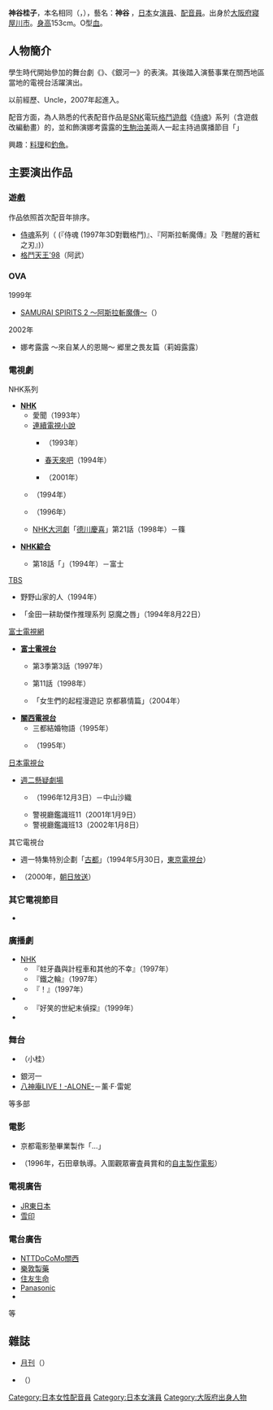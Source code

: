 {{multiple issues|
{{blpunsourced|time=2015-04-24T17:30:26+00:00}}
{{overly detailed|time=2015-04-24T17:30:26+00:00}}
{{primarysources|time=2015-04-24T17:30:26+00:00}}
}}
{{noteTA|G1=Anime}}
{{ActorActress
|姓名 = 神谷桂子
|類型 = 女演員
|圖片 = 
|圖片尺寸 = 
|圖片簡介 = 
|本名 = 同上
|外文名 = 神谷 桂子
|外文 = ja
|羅馬拼音 = Kemitani Keiko
|英文名 = 
|暱稱 = 
|其他藝名 = 神谷 {{lang|ja|けいこ}}
|國籍 = {{JPN}}
|民族 = [[日本人|日本人]]
|籍貫 = {{JPN}}[[大阪府|大阪府]][[寢屋川市|寢屋川市]]
|出生日期 = 2月13日
|出生地點 = 
|逝世日期 = 
|逝世地點 = 
|職業 = [[演員|演員]]、[[配音員|配音員]]
|語言 = 
|教育程度 = 
|母校 = 
|宗教信仰 = 
|配偶 = 
|兒女 = 
|父母 = 
|親屬 = 
|音樂類型 = 
|演奏樂器 = 
|出道地點 = 
|出道日期 = 
|出道作 = 
|代表作 = '''電視劇'''<br />[[春天來吧|春天來吧]]
|著名角色 = '''遊戲'''<br />{{link-ja|莉姆露露|リムルル}}（[[侍魂系列|侍魂]]系列）<br />阿武（[[拳皇系列|格鬥天王'98]]）
|活躍年代 = 1990年代前半－
|唱片公司 = 
|經紀公司 = {{link-ja|J Production|Jプロダクション}}
|網站 = 
|相關團體 = 
|IMDb = 
|現任成員 = 
|過往成員 = 
|獎項 = 
}}
{{japanese|japanese=神谷 けいこ|kana=かみたに けいこ|romaji=Kamitani Keiko}}
'''神谷桂子'''，本名相同（{{lang-ja|神谷 桂子}}，{{bd||2月13日||}}），藝名：'''神谷 {{lang|ja|けいこ}}'''，[[日本|日本]]女[[演員|演員]]、[[配音員|配音員]]。出身於[[大阪府|大阪府]][[寢屋川市|寢屋川市]]。[[身高|身高]]153cm。O型[[血型|血]]。

== 人物簡介 ==
學生時代開始參加{{link-ja|劇團☆新感線|劇団☆新感線}}的舞台劇《{{link-ja|髑髏城的七人|髑髏城の七人}}》、《銀河一{{lang|ja|発伝説 ゴローにおまかせ}}》的表演。其後踏入演藝事業在關西地區當地的電視台活躍演出。

以前經歷{{link-ja|Cube (演藝製作公司)|キューブ (芸能プロダクション)|Ricomotion大阪}}、Uncle，2007年起進入{{link-ja|J Production|Jプロダクション}}。

配音方面，為人熟悉的代表配音作品是[[SNK_Playmore|SNK]]電玩[[格鬥遊戲|格鬥遊戲]]《[[侍魂系列|侍魂]]》系列（含遊戲改編動畫）的{{link-ja|莉姆露露|リムルル}}，並和飾演娜考露露的[[生駒治美|生駒治美]]兩人一起主持過廣播節目「{{lang|ja|ねおちゅぴ}}」

興趣：[[料理|料理]]和[[釣魚|釣魚]]。

== 主要演出作品 ==
=== 遊戲 ===
; 作品依照首次配音年排序。
* [[侍魂系列|侍魂]]系列（{{link-ja|莉姆露露|リムルル}} (『侍魂 (1997年3D對戰格鬥)』、『阿斯拉斬魔傳』及『甦醒的蒼紅之刃』)）
* [[拳皇系列|格鬥天王'98]]（阿武）

=== OVA ===
<!--部分作品日文直譯。-->
; 1999年
* [[侍魂系列|SAMURAI SPIRITS 2 ～阿斯拉斬魔傳～]]（{{link-ja|莉姆露露|リムルル}}）
; 2002年
* 娜考露露 ～來自某人的恩賜～ 郷里之畏友篇（莉姆露露）

=== 電視劇 ===
; NHK系列
* '''[[日本放送協會|NHK]]'''
** 愛{{lang|ja|が}}聞{{lang|ja|こえます}}（1993年）
** [[連續電視小說|連續電視小說]]
*** {{link-ja|好老婆|ええにょぼ}}（1993年）
*** [[春天來吧|春天來吧]]（1994年）
*** {{link-ja|美食人生|ほんまもん}}（2001年）
** {{link-ja|青空之卵|青空にちんどん}}（1994年）
** {{link-ja|月之船|月の船}}（1996年）
** [[NHK大河劇|NHK大河劇]]「[[德川慶喜_(大河劇)|德川慶喜]]」第21話（1998年）－篠

* '''[[NHK綜合頻道|NHK綜合]]'''
** {{link-ja|十時半睡事件帖 (電視劇)|十時半睡事件帖 (テレビドラマ)|十時半睡事件帖}} 第18話「{{lang|ja|犬を飼う武士}}」（1994年）－富士

; [[TBS電視台|TBS]]
* 野野山家的人（1994年）
* {{link-ja|週一電視劇特輯|ドラマスペシャル}}「金田一耕助傑作推理系列 惡魔之唇」（1994年8月22日）

; [[富士電視網|富士電視網]]
* '''[[富士電視台|富士電視台]]'''
** {{link-ja|御家人斬九郎|御家人斬九郎}} 第3季第3話（1997年）
** {{link-ja|親愛的爸爸|世界で一番パパが好き}} 第11話（1998年）
** {{link-ja|週五娛樂|金曜エンタテイメント}}「女生們的起程漫遊記 京都慕情篇」（2004年）

* '''[[關西電視台|關西電視台]]'''
** 三都結婚物語（1995年）
** {{link-ja|我懷孕了|妊娠ですよ|我懷孕了2}}（1995年）

; [[日本電視台|日本電視台]]
* [[週二懸疑劇場|週二懸疑劇場]]
** {{link-ja|警視廳鑑識班2|警視庁鑑識班}}（1996年12月3日）－中山沙織
** 警視廳鑑識班11（2001年1月9日） 
** 警視廳鑑識班13（2002年1月8日）

; 其它電視台
* 週一特集特別企劃「[[古都_(川端康成)|古都]]」（1994年5月30日，[[東京電視台|東京電視台]]）
* {{lang|ja|{{link-ja|部長刑事|部長刑事|新·部長刑事 アーバンポリス24}}}}（2000年，[[朝日放送|朝日放送]]）

=== 其它電視節目 ===
* {{lang|ja|{{link-ja|おはなしのくに|おはなしのくに}}}}

=== 廣播劇 ===
* [[日本放送協會|NHK]] {{link-ja|FM劇場|FMシアター}}
** 『蛀牙蟲與計程車和其他的不幸』（1997年）
** 『鐵之輪』（1997年）
** 『{{lang|ja|タイガーにしなさい}}！』（1997年）
* {{link-ja|青春冒險|青春アドベンチャー}}
** 『好笑的世紀末偵探』（1999年）
* {{lang|ja|ねおちゅぴ}}

=== 舞台 ===
* {{link-ja|髑髏城的七人|髑髏城の七人}}（小桂）
* 銀河一{{lang|ja|発伝説 ゴローにおまかせ}}
* [[格鬥天王系列|八神庵LIVE！-ALONE-]]－薰·F·雷妮

等多部

=== 電影 ===
* 京都電影塾畢業製作「{{lang|ja|遥か}}…」
* {{lang|ja|ひとさしゆび}}（1996年，石田章執導。入圍{{lang|ja|あきる野映画祭グランプリ}}觀眾審査員賞和{{tsl|ja|ひろしま映像展|廣島電影展}}的[[獨立電影|自主製作電影]]）

=== 電視廣告 ===
* [[東日本旅客鉄道|JR東日本]]
* [[雪印|雪印]]

=== 電台廣告 ===
* [[NTT_DOCOMO|NTTDoCoMo關西]]
* [[樂敦製藥|樂敦製藥]]
* [[住友生命|住友生命]]
* [[Panasonic|Panasonic]]
* {{link-ja|ISHIDA|イシダ}}
等

== 雜誌 ==
* [[月刊|月刊]]{{link-ja|NEO GEO FREAK|ネオジオフリーク}}（{{tsl|ja|芸文社|藝文社}}）
* {{link-ja|Play Station Magazine|Play Station Magazine}}（{{link-ja|德間書店Intermedia|徳間書店インターメディア}}）

{{DEFAULTSORT:Kamitani Keiko}}
[[Category:日本女性配音員|Category:日本女性配音員]]
[[Category:日本女演員|Category:日本女演員]]
[[Category:大阪府出身人物|Category:大阪府出身人物]]